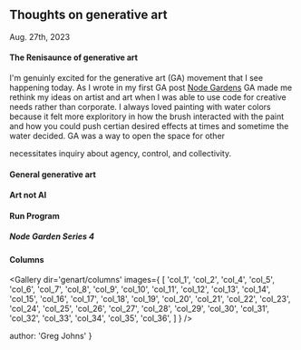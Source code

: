 
## Thoughts on generative art
<time>Aug. 27th, 2023</time>

#### The Renisaunce of generative art

I'm genuinly excited for the generative art (GA) movement that I see happening today. As I wrote in my first GA post [Node Gardens](./nodegardens) GA made me rethink my ideas on artist and art when I was able to use code for creative needs rather than corporate. I always loved painting with water colors because it felt more exploritory in how the brush interacted with the paint and how you could push certian desired effects at times and sometime the water decided. GA was a way to open the space for other 

necessitates inquiry about agency, control, and collectivity.

#### General generative art

#### Art not AI

#### Run Program

##### Node Garden Series 4

#### Columns
<Gallery dir='genart/columns' images={
  [
    'col_1',
    'col_2',
    'col_4',
    'col_5',
    'col_6',
    'col_7',
    'col_8',
    'col_9',
    'col_10',
    'col_11',
    'col_12',
    'col_13',
    'col_14',
    'col_15',
    'col_16',
    'col_17',
    'col_18',
    'col_19',
    'col_20',
    'col_21',
    'col_22',
    'col_23',
    'col_24',
    'col_25',
    'col_26',
    'col_27',
    'col_28',
    'col_29',
    'col_30',
    'col_31',
    'col_32',
    'col_33',
    'col_34',
    'col_35',
    'col_36',
  ]
} />

  author: 'Greg Johns'
}

